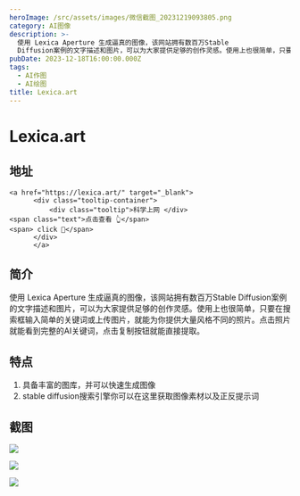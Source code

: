 ```yaml
---
heroImage: /src/assets/images/微信截图_20231219093805.png
category: AI图像
description: >-
  使用 Lexica Aperture 生成逼真的图像，该网站拥有数百万Stable
  Diffusion案例的文字描述和图片，可以为大家提供足够的创作灵感。使用上也很简单，只要在搜索框输入简单的关键词或上传图片，就能为你提供大量风格不同的照片。点击照片就能看到完整的AI关键词，点击复制按钮就能直接提取。
pubDate: 2023-12-18T16:00:00.000Z
tags:
  - AI作图
  - AI绘图
title: Lexica.art
---
```


# Lexica.art

## 地址

    <a href="https://lexica.art/" target="_blank">
          <div class="tooltip-container">
              <div class="tooltip">科学上网 </div>
    <span class="text">点击查看 👆</span>
    <span> click 👋</span>
          </div>
          </a>

## 简介

使用 Lexica Aperture 生成逼真的图像，该网站拥有数百万Stable Diffusion案例的文字描述和图片，可以为大家提供足够的创作灵感。使用上也很简单，只要在搜索框输入简单的关键词或上传图片，就能为你提供大量风格不同的照片。点击照片就能看到完整的AI关键词，点击复制按钮就能直接提取。

## 特点

1. 具备丰富的图库，并可以快速生成图像
2. stable diffusion搜索引擎你可以在这里获取图像素材以及正反提示词

## 截图

![](/src/assets/images/微信截图_20231219093805.png)

![](/src/assets/images/微信截图_20231219093743.png)

![](/src/assets/images/微信截图_20231219093818.png)
